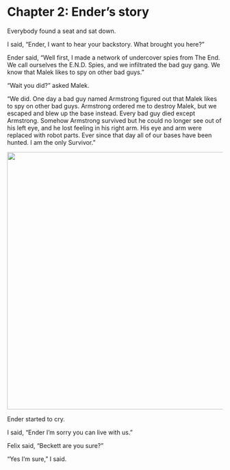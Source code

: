 # Chapter 2: Ender’s story {-}

Everybody found a seat and sat down. 

I said, "Ender, I want to hear your backstory. What brought you here?" 

Ender said, "Well first, I made a network of undercover spies from The End. We call ourselves the E.N.D. Spies, and we infiltrated the bad guy gang. We know that Malek likes to spy on other bad guys." 

"Wait you did?" asked Malek. 

"We did. One day a bad guy named Armstrong figured out that Malek likes to spy on other bad guys. Armstrong ordered me to destroy Malek, but we escaped and blew up the base instead. Every bad guy died except Armstrong. Somehow Armstrong survived but he could no longer see out of his left eye, and he lost feeling in his right arm. His eye and arm were replaced with robot parts. Ever since that day all of our bases have been hunted. I am the only Survivor."


![](img/armstrong.jpg){width=600px}

Ender started to cry. 

I said, "Ender I'm sorry you can live with us." 

Felix said, "Beckett are you sure?"

"Yes I'm sure," I said.
